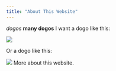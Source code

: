 ---
title: "About This Website"
---
_dogos_
__many dogos__
I want a dogo like this: 



![](https://upload.wikimedia.org/wikipedia/commons/2/2b/WelshCorgi.jpeg)



Or a dogo like this:



![](https://www.dogmal.com/wp-content/uploads/2017/09/Dogo_argentino.jpg)
More about this website.
